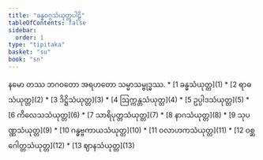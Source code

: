 ```yaml
---
title: "ခန္ဓဝဂ္ဂသံယုတ္တပါဠိ"
tableOfContents: false
sidebar:
  order: 1
type: "tipitaka"
basket: "su"
book: "sn"
---
```


<Paragraph number="1" type="center" book="sn">
နမော တဿ ဘဂဝတော အရဟတော သမ္မာသမ္ဗုဒ္ဓဿ.

</Paragraph>

<TableOfContents book="sn">
* [1 ခန္ဓသံယုတ္တ](1)
* [2 ရာဓသံယုတ္တ](2)
* [3 ဒိဋ္ဌိသံယုတ္တ](3)
* [4 ဩက္ကန္တသံယုတ္တ](4)
* [5 ဥပ္ပါဒသံယုတ္တ](5)
* [6 ကိလေသသံယုတ္တ](6)
* [7 သာရိပုတ္တသံယုတ္တ](7)
* [8 နာဂသံယုတ္တ](8)
* [9 သုပဏ္ဏသံယုတ္တ](9)
* [10 ဂန္ဓဗ္ဗကာယသံယုတ္တ](10)
* [11 ဝလာဟကသံယုတ္တ](11)
* [12 ဝစ္ဆဂေါတ္တသံယုတ္တ](12)
* [13 ဈာနသံယုတ္တ](13)
</TableOfContents>